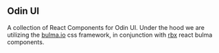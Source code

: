 
<Meta title="Docs|Odin UI" />

## Odin UI

A collection of React Components for Odin UI. Under the hood we are utilizing the [bulma.io](https://bulma.io/) css framework, in conjunction with [rbx](https://dfee.github.io/rbx/) react bulma components.
